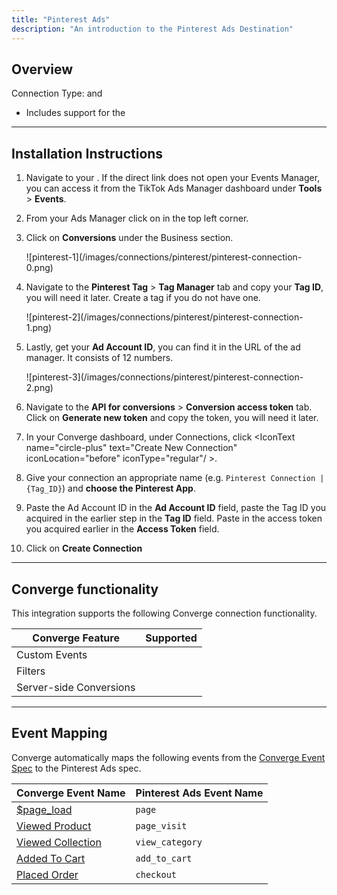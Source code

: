 ```yaml
---
title: "Pinterest Ads"
description: "An introduction to the Pinterest Ads Destination"
---
```



## Overview
Connection Type: <IconText text="Client-side" name="browser" iconType="duotone" iconLocation="after"/>  and <IconText text="Server-side" name="server" iconType="duotone" iconLocation="after"/>
- Includes support for the <OutboundLink linkText="Pinterest API for Conversions" linkTarget="https://help.pinterest.com/en-gb/business/article/the-pinterest-api-for-conversions"/> 

---

## Installation Instructions

1. Navigate to your <OutboundLink linkText="Pinterest Ads Manager" linkTarget="https://ads.pinterest.com/"/> . If the direct link does not open your Events Manager, you can access it from the TikTok Ads Manager dashboard under **Tools** > **Events**.

2. From your Ads Manager click on <IconText text="Account overview" name="bars" iconLocation="after"/> in the top left corner.

3. Click on **Conversions** under the Business section.
     <Frame>
        ![pinterest-1](/images/connections/pinterest/pinterest-connection-0.png)
    </Frame>

4. Navigate to the **Pinterest Tag** > **Tag Manager** tab and copy your **Tag ID**, you will need it later. Create a tag if you do not have one.
    <Frame>
        ![pinterest-2](/images/connections/pinterest/pinterest-connection-1.png)
    </Frame>

5. Lastly, get your **Ad Account ID**, you can find it in the URL of the ad manager. It consists of 12 numbers. 
    <Frame>
        ![pinterest-3](/images/connections/pinterest/pinterest-connection-2.png)
    </Frame>

5. Navigate to the **API for conversions** > **Conversion access token** tab. Click on **Generate new token** and copy the token, you will need it later. 

6. In your Converge dashboard, under Connections, click <IconText name="circle-plus" text="Create New Connection" iconLocation="before" iconType="regular"/ >.

7. Give your connection an appropriate name (e.g. `Pinterest Connection | {Tag_ID}`) and **choose the Pinterest App**.

8. Paste the Ad Account ID in the **Ad Account ID** field, paste the Tag ID you acquired in the earlier step in the **Tag ID** field. Paste in the access token you acquired earlier in the **Access Token** field.

9. Click on **Create Connection**

---

## Converge functionality

This integration supports the following Converge connection functionality.

| Converge Feature        |       Supported       |
| ----------------------- | :-------------------: |
| Custom Events           | <Icon name="xmark" /> |
| Filters                 | <Icon name="check" /> |
| Server-side Conversions | <Icon name="check" /> |


--- 

## Event Mapping

Converge automatically maps the following events from the [Converge Event Spec](/sources/converge-spec) to the Pinterest Ads spec.

| Converge Event Name                                                                               | Pinterest Ads Event Name                   |
| ------------------------------------------------------------------------------------------------- | --------------------------------------- |
| [$page_load](/sources/converge-spec#page-load)                                                    | `page`                              |
| [Viewed Product](/sources/converge-spec#viewed-product)                                           | `page_visit`                           |
| [Viewed Collection](/sources/converge-spec#viewed-collection)                                     | `view_category`                           |
| [Added To Cart](/sources/converge-spec#added-to-cart)                                             | `add_to_cart`                             |
| [Placed Order](/sources/converge-spec#placed-order)                                               | `checkout`                              |

